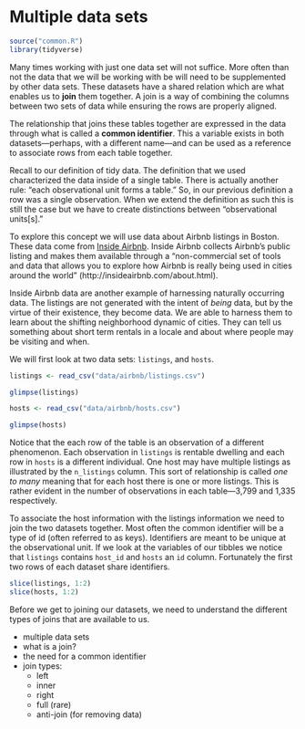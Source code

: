 # Multiple data sets


```r
source("common.R")
library(tidyverse)
```

Many times working with just one data set will not suffice. More often than not the data that we will be working with be will need to be supplemented by other data sets. These datasets have a shared relation which are what enables us to **join** them together. A join is a way of combining the columns between two sets of data while ensuring the rows are properly aligned. 

The relationship that joins these tables together are expressed in the data through what is called a **common identifier**. This a variable exists in both datasets—perhaps, with a different name—and can be used as a reference to associate rows from each table together. 

Recall to our definition of tidy data. The definition that we used characterized the data inside of a single table. There is actually another rule: "each observational unit forms a table." So, in our previous definition a row was a single observation. When we extend the definition as such this is still the case but we have to create distinctions between "observational units[s]." 

To explore this concept we will use data about Airbnb listings in Boston. These data come from [Inside Airbnb](http://insideairbnb.com). Inside Airbnb collects Airbnb's public listing and makes them available through a "non-commercial set of tools and data that allows you to explore how Airbnb is really being used in cities around the world" (http://insideairbnb.com/about.html). 

Inside Airbnb data are another example of harnessing naturally occurring data. The listings are not generated with the intent of _being_ data, but by the virtue of their existence, they become data. We are able to harness them to learn about the shifting neighborhood dynamic of cities. They can tell us something about  short term rentals in a locale and about where people may be visiting and when.

We will first look at two data sets: `listings`, and `hosts`.

```r
listings <- read_csv("data/airbnb/listings.csv")

glimpse(listings)
```


```r
hosts <- read_csv("data/airbnb/hosts.csv")

glimpse(hosts)
```

Notice that the each row of the table is an observation of a different phenomenon. Each observation in `listings` is rentable dwelling and each row in `hosts` is a different individual. One host may have multiple listings as illustrated by the `n_listings` column. This sort of relationship is called _one to many_ meaning that for each host there is one or more listings. This is rather evident in the number of observations in each table—3,799 and 1,335 respectively. 

To associate the host information with the listings information we need to join the two datasets together. Most often the common identifier will be a type of id (often referred to as keys). Identifiers are meant to be unique at the observational unit. If we look at the variables of our tibbles we notice that `listings` contains `host_id` and `hosts` an `id` column. Fortunately the first two rows of each dataset share identifiers.

```r
slice(listings, 1:2)
slice(hosts, 1:2)
```

Before we get to joining our datasets, we need to understand the different types of joins that are available to us. 

- multiple data sets
- what is a join?
- the need for a common identifier
- join types:
  - left
  - inner
  - right
  - full (rare)
  - anti-join (for removing data)
  